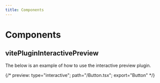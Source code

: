 ```yaml
---
title: Components
---
```


# Components

## vitePluginInteractivePreview

The below is an example of how to use the interactive preview plugin.

{/* preview: type="interactive"; path="/Button.tsx"; export="Button" */}
